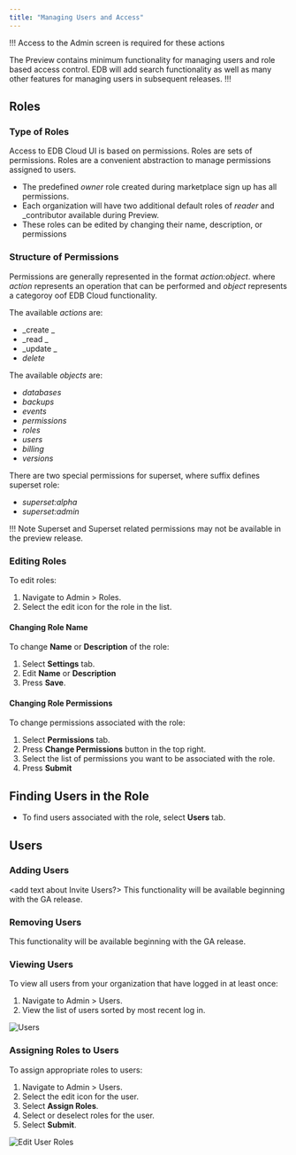 ```yaml
---
title: "Managing Users and Access"
---
```


!!!
Access to the Admin screen is required for these actions

The Preview contains minimum functionality for managing users and role based access control. EDB will add search functionality as well as many other features for managing users in subsequent releases.
!!!

## Roles
  
### Type of Roles
Access to EDB Cloud UI is based on permissions. Roles are sets of permissions. Roles are a convenient abstraction to manage permissions assigned to users.

* The predefined _owner_ role created during marketplace sign up has all permissions.
* Each organization will have two additional default roles of _reader_ and _contributor available during Preview.
* These roles can be edited by changing their name, description, or permissions

### Structure of Permissions

Permissions are generally represented in the format _action:object_. where _action_ represents an operation that can be performed and _object_ represents a categoroy oof EDB Cloud functionality. 

The available _actions_ are:
* _create _
* _read  _
* _update _
* _delete_

The available _objects_ are:
* _databases_
* _backups_
* _events_
* _permissions_
* _roles_
* _users_
* _billing_
* _versions_

There are two special permissions for superset, where suffix defines superset role:

* _superset:alpha_
* _superset:admin_

!!! Note
    Superset and Superset related permissions may not be available in the preview release.

### Editing Roles
To edit roles:
1. Navigate to Admin > Roles.
2. Select the edit icon for the role in the list.

#### Changing Role Name
To change **Name** or **Description** of the role:
1. Select **Settings** tab.
2. Edit **Name** or **Description**
3. Press **Save**.

#### Changing Role Permissions

To change permissions associated with the role:
1. Select **Permissions** tab.
2. Press **Change Permissions** button in the top right.
3. Select the list of permissions you want to be associated with the role.
4. Press **Submit**

## Finding Users in the Role

* To find users associated with the role, select **Users** tab.

## Users
  
### Adding Users
<add text about Invite Users?>
This functionality will be available beginning with the GA release.

### Removing Users
This functionality will be available beginning with the GA release.
  
### Viewing Users

To view all users from your organization that have logged in at least once:

1. Navigate to Admin > Users.
2. View the list of users sorted by most recent log in.

![Users](images/users.png "Users") 
  
### Assigning Roles to Users
To assign appropriate roles to users:
1. Navigate to Admin > Users.
2. Select the edit icon for the user.
3. Select **Assign Roles**.
4. Select or deselect roles for the user.
5. Select **Submit**.


![Edit User Roles](images/edit-user.png "Edit User Roles")


